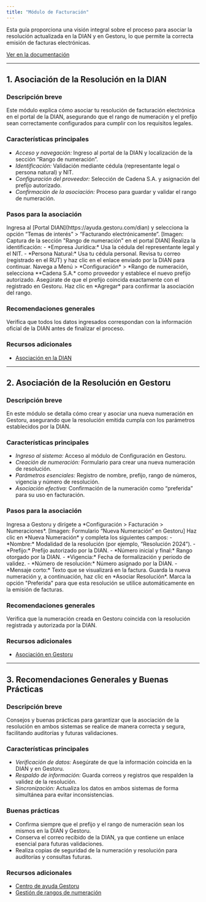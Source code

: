 ```yaml
---
title: "Módulo de Facturación"
---
```


<Note>
Esta guía proporciona una visión integral sobre el proceso para asociar la resolución actualizada en la DIAN y en Gestoru, lo que permite la correcta emisión de facturas electrónicas.
</Note>

[Ver en la documentación](https://ayuda.gestoru.com/resolucion-facturacion_resolucion)

---

## 1. Asociación de la Resolución en la DIAN

### Descripción breve
Este módulo explica cómo asociar tu resolución de facturación electrónica en el portal de la DIAN, asegurando que el rango de numeración y el prefijo sean correctamente configurados para cumplir con los requisitos legales.

### Características principales
- *Acceso y navegación:* Ingreso al portal de la DIAN y localización de la sección “Rango de numeración”.
- *Identificación:* Validación mediante cédula (representante legal o persona natural) y NIT.
- *Configuración del proveedor:* Selección de Cadena S.A. y asignación del prefijo autorizado.
- *Confirmación de la asociación:* Proceso para guardar y validar el rango de numeración.

### Pasos para la asociación

<Steps>
  <Step title="Accede al portal de la DIAN">
    Ingresa al [Portal DIAN](https://ayuda.gestoru.com/dian) y selecciona la opción “Temas de interés” > “Facturando electrónicamente”.  
    [Imagen: Captura de la sección "Rango de numeración" en el portal DIAN]
  </Step>
  <Step title="Identifícate">
    Realiza la identificación:
    - *Empresa Jurídica:* Usa la cédula del representante legal y el NIT.
    - *Persona Natural:* Usa tu cédula personal.
  </Step>
  <Step title="Recibe el enlace de acceso">
    Revisa tu correo (registrado en el RUT) y haz clic en el enlace enviado por la DIAN para continuar.
  </Step>
  <Step title="Configura el rango de numeración">
    Navega a Menú > *Configuración* > *Rango de numeración, selecciona **Cadena S.A.* como proveedor y establece el nuevo prefijo autorizado.  
    <Tip>Asegúrate de que el prefijo coincida exactamente con el registrado en Gestoru.</Tip>
  </Step>
  <Step title="Guarda la configuración">
    Haz clic en *Agregar* para confirmar la asociación del rango.
  </Step>
</Steps>

### Recomendaciones generales
<Warning>
Verifica que todos los datos ingresados correspondan con la información oficial de la DIAN antes de finalizar el proceso.
</Warning>

### Recursos adicionales
- [Asociación en la DIAN](https://ayuda.gestoru.com/resolucion-facturacion_resolucion/dian)

---

## 2. Asociación de la Resolución en Gestoru

### Descripción breve
En este módulo se detalla cómo crear y asociar una nueva numeración en Gestoru, asegurando que la resolución emitida cumpla con los parámetros establecidos por la DIAN.

### Características principales
- *Ingreso al sistema:* Acceso al módulo de Configuración en Gestoru.
- *Creación de numeración:* Formulario para crear una nueva numeración de resolución.
- *Parámetros esenciales:* Registro de nombre, prefijo, rango de números, vigencia y número de resolución.
- *Asociación efectiva:* Confirmación de la numeración como “preferida” para su uso en facturación.

### Pasos para la asociación

<Steps>
  <Step title="Accede al módulo de numeraciones">
    Ingresa a Gestoru y dirígete a *Configuración > Facturación > Numeraciones*.  
    [Imagen: Formulario “Nueva Numeración” en Gestoru]
  </Step>
  <Step title="Crea una nueva numeración">
    Haz clic en *Nueva Numeración* y completa los siguientes campos:
    - *Nombre:* Modalidad de la resolución (por ejemplo, “Resolución 2024”).
    - *Prefijo:* Prefijo autorizado por la DIAN.
    - *Número inicial y final:* Rango otorgado por la DIAN.
    - *Vigencia:* Fecha de formalización y periodo de validez.
    - *Número de resolución:* Número asignado por la DIAN.
    - *Mensaje corto:* Texto que se visualizará en la factura.
  </Step>
  <Step title="Guarda y asocia la numeración">
    Guarda la nueva numeración y, a continuación, haz clic en *Asociar Resolución*.  
    <Tip>Marca la opción "Preferida" para que esta resolución se utilice automáticamente en la emisión de facturas.</Tip>
  </Step>
</Steps>

### Recomendaciones generales
<Note>
Verifica que la numeración creada en Gestoru coincida con la resolución registrada y autorizada por la DIAN.
</Note>

### Recursos adicionales
- [Asociación en Gestoru](https://ayuda.gestoru.com/resolucion-facturacion_resolucion/gestoru)

---

## 3. Recomendaciones Generales y Buenas Prácticas

### Descripción breve
Consejos y buenas prácticas para garantizar que la asociación de la resolución en ambos sistemas se realice de manera correcta y segura, facilitando auditorías y futuras validaciones.

### Características principales
- *Verificación de datos:* Asegúrate de que la información coincida en la DIAN y en Gestoru.
- *Respaldo de información:* Guarda correos y registros que respalden la validez de la resolución.
- *Sincronización:* Actualiza los datos en ambos sistemas de forma simultánea para evitar inconsistencias.

### Buenas prácticas
- <Check>Confirma siempre que el prefijo y el rango de numeración sean los mismos en la DIAN y Gestoru.</Check>
- <Info>Conserva el correo recibido de la DIAN, ya que contiene un enlace esencial para futuras validaciones.</Info>
- <Tip>Realiza copias de seguridad de la numeración y resolución para auditorías y consultas futuras.</Tip>

### Recursos adicionales
- [Centro de ayuda Gestoru](https://ayuda.gestoru.com)
- [Gestión de rangos de numeración](https://ayuda.gestoru.com/numeraciones)